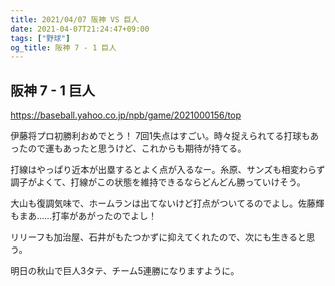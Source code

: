 ```yaml
---
title: 2021/04/07 阪神 VS 巨人
date: 2021-04-07T21:24:47+09:00
tags: ["野球"]
og_title: 阪神 7 - 1 巨人
---
```


## 阪神 7 - 1 巨人

https://baseball.yahoo.co.jp/npb/game/2021000156/top

伊藤将プロ初勝利おめでとう！ 7回1失点はすごい。時々捉えられてる打球もあったので運もあったと思うけど、これからも期待が持てる。

打線はやっぱり近本が出塁するとよく点が入るなー。糸原、サンズも相変わらず調子がよくて、打線がこの状態を維持できるならどんどん勝っていけそう。

大山も復調気味で、ホームランは出てないけど打点がついてるのでよし。佐藤輝もまあ……打率があがったのでよし！

リリーフも加治屋、石井がもたつかずに抑えてくれたので、次にも生きると思う。

明日の秋山で巨人3タテ、チーム5連勝になりますように。